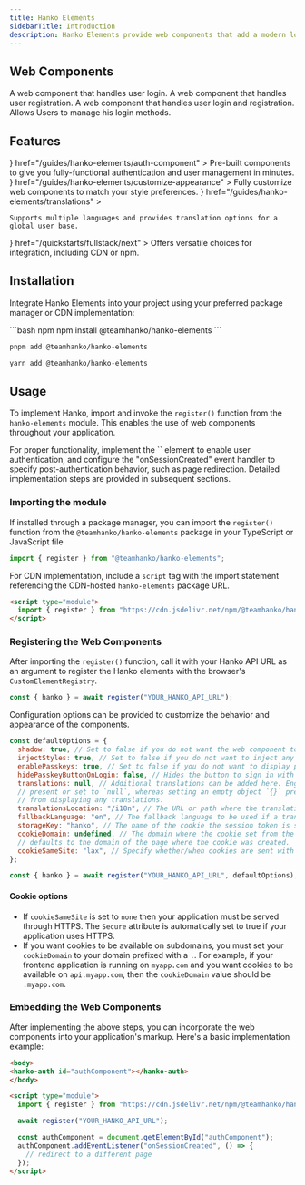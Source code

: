 ```yaml
---
title: Hanko Elements
sidebarTitle: Introduction
description: Hanko Elements provide web components that add a modern login and registration experience for your users.
---
```

## Web Components
<CardGroup cols={2}>
  <Card
    title="<Hanko-Login/>"
    href="/guides/hanko-elements/login-component"
  >
    A web component that handles user login.
  </Card>
  <Card
    title="<Hanko-Register/>"
    href="/guides/hanko-elements/register-component"
  >
    A web component that handles user registration.
  </Card>
  <Card
    title="<Hanko-Auth/>"
    href="/guides/hanko-elements/auth-component"
  >
    A web component that handles user login and registration.
  </Card>
  <Card
    title="<Hanko-Profile/>"
    href="/guides/hanko-elements/profile-component"
  >
    Allows Users to 
    manage his login methods.
  </Card>
</CardGroup>


## Features

<CardGroup cols={2}>
  <Card
    title="Web Components"
    icon={
      <svg
        xmlns="http://www.w3.org/2000/svg"
        className="icon icon-tabler icon-tabler-components"
        width="24"
        height="24"
        viewBox="0 0 24 24"
        strokeWidth="2"
        stroke="currentColor"
        fill="none"
        strokeLinecap="round"
        strokeLinejoin="round"
      >
        <path stroke="none" d="M0 0h24v24H0z" fill="none"></path>
        <path d="M3 12l3 3l3 -3l-3 -3z"></path>
        <path d="M15 12l3 3l3 -3l-3 -3z"></path>
        <path d="M9 6l3 3l3 -3l-3 -3z"></path>
        <path d="M9 18l3 3l3 -3l-3 -3z"></path>
      </svg>
    }
    href="/guides/hanko-elements/auth-component"
  >
    Pre-built components to give you fully-functional authentication and user management in minutes.
  </Card>
  <Card
    title="Customization"
    icon={
      <svg
        xmlns="http://www.w3.org/2000/svg"
        className="icon icon-tabler icon-tabler-brush"
        width="24"
        height="24"
        viewBox="0 0 24 24"
        strokeWidth="2"
        stroke="currentColor"
        fill="none"
        strokeLinecap="round"
        strokeLinejoin="round"
      >
        <path stroke="none" d="M0 0h24v24H0z" fill="none"></path>
        <path d="M3 21v-4a4 4 0 1 1 4 4h-4"></path>
        <path d="M21 3a16 16 0 0 0 -12.8 10.2"></path>
        <path d="M21 3a16 16 0 0 1 -10.2 12.8"></path>
        <path d="M10.6 9a9 9 0 0 1 4.4 4.4"></path>
      </svg>
    }
    href="/guides/hanko-elements/customize-appearance"
  >
    Fully customize web components to match your style preferences.
  </Card>
  <Card
    title="Internationalization"
    icon={
      <svg
        xmlns="http://www.w3.org/2000/svg"
        className="icon icon-tabler icon-tabler-language"
        width="24"
        height="24"
        viewBox="0 0 24 24"
        strokeWidth="2"
        stroke="currentColor"
        fill="none"
        strokeLinecap="round"
        strokeLinejoin="round"
      >
        <path stroke="none" d="M0 0h24v24H0z" fill="none"></path>
        <path d="M4 5h7"></path>
        <path d="M9 3v2c0 4.418 -2.239 8 -5 8"></path>
        <path d="M5 9c0 2.144 2.952 3.908 6.7 4"></path>
        <path d="M12 20l4 -9l4 9"></path>
        <path d="M19.1 18h-6.2"></path>
      </svg>
    }
    href="/guides/hanko-elements/translations"
  >

    Supports multiple languages and provides translation options for a global user base.

  </Card>
  <Card
    title="Integration Flexibility"
    icon={
      <svg
        xmlns="http://www.w3.org/2000/svg"
        className="icon icon-tabler icon-tabler-brand-nextjs"
        width="30"
        height="30"
        viewBox="0 0 30 30"
        strokeWidth="2"
        stroke="currentColor"
        fill="none"
        strokeLinecap="round"
        strokeLinejoin="round"
      >
        <path stroke="none" d="M0 0h24v24H0z" fill="none"></path>
        <path d="M9 15v-6l7.745 10.65a9 9 0 1 1 2.255 -1.993"></path>
        <path d="M15 12v-3"></path>
      </svg>
    }
    href="/quickstarts/fullstack/next"
  >
    Offers versatile choices for integration, including CDN or npm.
  </Card>
</CardGroup>



## Installation
Integrate Hanko Elements into your project using your preferred package manager or CDN implementation:

<CodeGroup>
```bash npm
npm install @teamhanko/hanko-elements
```

```bash pnpm
pnpm add @teamhanko/hanko-elements
```

```bash yarn
yarn add @teamhanko/hanko-elements
```

</CodeGroup>

## Usage

To implement Hanko, import and invoke the `register()` function from the `hanko-elements` module. This enables the use of web components throughout your application.

<Info>
    For proper functionality, implement the `<hanko-auth />` element to enable user authentication, and configure the "onSessionCreated" event handler to specify
    post-authentication behavior, such as page redirection. Detailed implementation steps are provided in subsequent sections.
</Info>

### Importing the module

If installed through a package manager, you can import the `register()` function from the `@teamhanko/hanko-elements` package in your TypeScript or JavaScript file

```js
import { register } from "@teamhanko/hanko-elements";
```

For CDN implementation, include a `script` tag with the import statement referencing the CDN-hosted `hanko-elements` package URL.

```html
<script type="module">
  import { register } from "https://cdn.jsdelivr.net/npm/@teamhanko/hanko-elements/dist/elements.js";
</script>
```

### Registering the Web Components

After importing the `register()` function, call it with your Hanko API URL as an argument to register the Hanko elements with the browser's `CustomElementRegistry`.

```js
const { hanko } = await register("YOUR_HANKO_API_URL");
```

Configuration options can be provided to customize the behavior and appearance of the components.

```js
const defaultOptions = {
  shadow: true, // Set to false if you do not want the web component to be attached to the shadow DOM.
  injectStyles: true, // Set to false if you do not want to inject any default styles.
  enablePasskeys: true, // Set to false if you do not want to display passkey-related content.
  hidePasskeyButtonOnLogin: false, // Hides the button to sign in with a passkey on the login page.
  translations: null, // Additional translations can be added here. English is used when the option is not
  // present or set to `null`, whereas setting an empty object `{}` prevents the elements
  // from displaying any translations.
  translationsLocation: "/i18n", // The URL or path where the translation files are located.
  fallbackLanguage: "en", // The fallback language to be used if a translation is not available.
  storageKey: "hanko", // The name of the cookie the session token is stored in and the prefix / name of local storage keys
  cookieDomain: undefined, // The domain where the cookie set from the SDK is available. When undefined,
  // defaults to the domain of the page where the cookie was created.
  cookieSameSite: "lax", // Specify whether/when cookies are sent with cross-site requests.
};

const { hanko } = await register("YOUR_HANKO_API_URL", defaultOptions);
```

#### Cookie options

- If `cookieSameSite` is set to `none` then your application must be served through HTTPS. The `Secure` attribute is automatically set to true
if your application uses HTTPS.
- If you want cookies to be available on subdomains, you must set your `cookieDomain` to your domain prefixed with a `.`. For example, 
if your frontend application is running on `myapp.com` and you want cookies to be available on `api.myapp.com`, then the `cookieDomain` value should be `.myapp.com`. 

### Embedding the Web Components

After implementing the above steps, you can incorporate the web components into your application's markup. Here's a basic implementation example:

```html
<body>
<hanko-auth id="authComponent"></hanko-auth>
</body>

<script type="module">
  import { register } from "https://cdn.jsdelivr.net/npm/@teamhanko/hanko-elements/dist/elements.js";

  await register("YOUR_HANKO_API_URL");

  const authComponent = document.getElementById("authComponent");
  authComponent.addEventListener("onSessionCreated", () => {
    // redirect to a different page
  });
</script>